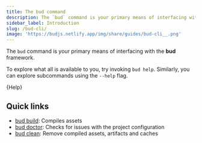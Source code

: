 ```yaml
---
title: The bud command
description: The `bud` command is your primary means of interfacing with the bud framework.
sidebar_label: Introduction
slug: /bud-cli/
image: 'https://budjs.netlify.app/img/share/guides/bud-cli__.png'
---
```



The `bud` command is your primary means of interfacing with the **bud** framework.

To explore what all is available to you, try invoking `bud help`. Similarly, you can explore subcommands using the `--help` flag.

<CodeBlock title="$ bud help">{Help}</CodeBlock>

## Quick links

- [bud build](/guides/bud-cli/build): Compiles assets
- [bud doctor](/guides/bud-cli/doctor): Checks for issues with the project configuration
- [bud clean](/guides/bud-cli/clean): Remove compiled assets, artifacts and caches
